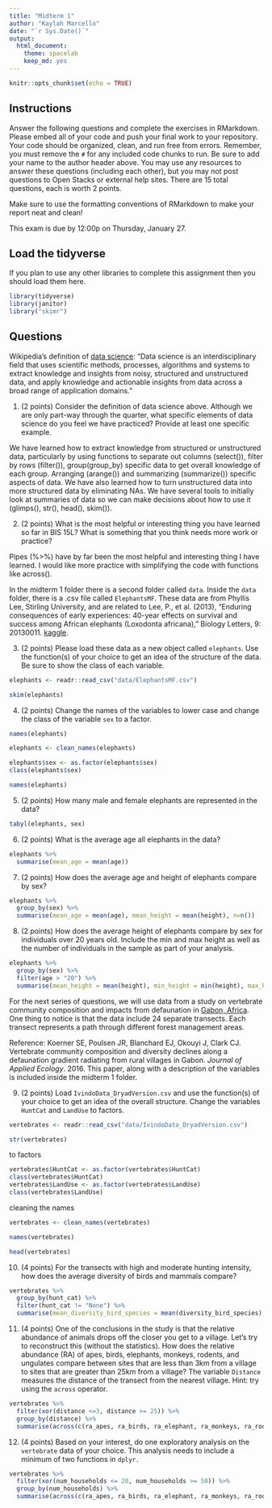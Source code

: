 ```yaml
---
title: "Midterm 1"
author: "Kaylah Marcello"
date: "`r Sys.Date()`"
output:
  html_document: 
    theme: spacelab
    keep_md: yes
---
```


```r
knitr::opts_chunk$set(echo = TRUE)
```

## Instructions
Answer the following questions and complete the exercises in RMarkdown. Please embed all of your code and push your final work to your repository. Your code should be organized, clean, and run free from errors. Remember, you must remove the `#` for any included code chunks to run. Be sure to add your name to the author header above. You may use any resources to answer these questions (including each other), but you may not post questions to Open Stacks or external help sites. There are 15 total questions, each is worth 2 points.  

Make sure to use the formatting conventions of RMarkdown to make your report neat and clean!  

This exam is due by 12:00p on Thursday, January 27.  

## Load the tidyverse
If you plan to use any other libraries to complete this assignment then you should load them here.
```r
library(tidyverse)
library(janitor)
library("skimr")
```

## Questions  
Wikipedia's definition of [data science](https://en.wikipedia.org/wiki/Data_science): "Data science is an interdisciplinary field that uses scientific methods, processes, algorithms and systems to extract knowledge and insights from noisy, structured and unstructured data, and apply knowledge and actionable insights from data across a broad range of application domains."  

1. (2 points) Consider the definition of data science above. Although we are only part-way through the quarter, what specific elements of data science do you feel we have practiced? Provide at least one specific example. 

We have learned how to extract knowledge from structured or unstructured data, particularly by using functions to separate out columns (select()), filter by rows (filter()), group(group_by) specific data to get overall knowledge of each group. Arranging (arange()) and summarizing (summarize()) specific aspects of data. We have also learned how to turn unstructured data into more structured data by eliminating NAs. We have several tools to initially look at summaries of data so we can make decisions about how to use it (glimps(), str(), head(), skim()).

2. (2 points) What is the most helpful or interesting thing you have learned so far in BIS 15L? What is something that you think needs more work or practice? 

Pipes (%>%) have by far been the most helpful and interesting thing I have learned. I would like more practice with simplifying the code with functions like across().

In the midterm 1 folder there is a second folder called `data`. Inside the `data` folder, there is a .csv file called `ElephantsMF`. These data are from Phyllis Lee, Stirling University, and are related to Lee, P., et al. (2013), "Enduring consequences of early experiences: 40-year effects on survival and success among African elephants (Loxodonta africana)," Biology Letters, 9: 20130011. [kaggle](https://www.kaggle.com/mostafaelseidy/elephantsmf).  

3. (2 points) Please load these data as a new object called `elephants`. Use the function(s) of your choice to get an idea of the structure of the data. Be sure to show the class of each variable.
```r
elephants <- readr::read_csv("data/ElephantsMF.csv")
```
```r
skim(elephants)
```

4. (2 points) Change the names of the variables to lower case and change the class of the variable `sex` to a factor.
```r
names(elephants)
```
```r
elephants <- clean_names(elephants)
```

```r
elephants$sex <- as.factor(elephants$sex)
class(elephants$sex)
```
```r
names(elephants)
```

5. (2 points) How many male and female elephants are represented in the data?
```r
tabyl(elephants, sex)
```

6. (2 points) What is the average age all elephants in the data?
```r
elephants %>% 
  summarise(mean_age = mean(age))
```

7. (2 points) How does the average age and height of elephants compare by sex?
```r
elephants %>% 
  group_by(sex) %>% 
  summarise(mean_age = mean(age), mean_height = mean(height), n=n())
```
8. (2 points) How does the average height of elephants compare by sex for individuals over 20 years old. Include the min and max height as well as the number of individuals in the sample as part of your analysis.  
```r
elephants %>% 
  group_by(sex) %>% 
  filter(age > "20") %>% 
  summarise(mean_height = mean(height), min_height = min(height), max_height =max(height), n=n())
```
For the next series of questions, we will use data from a study on vertebrate community composition and impacts from defaunation in [Gabon, Africa](https://en.wikipedia.org/wiki/Gabon). One thing to notice is that the data include 24 separate transects. Each transect represents a path through different forest management areas.  

Reference: Koerner SE, Poulsen JR, Blanchard EJ, Okouyi J, Clark CJ. Vertebrate community composition and diversity declines along a defaunation gradient radiating from rural villages in Gabon. _Journal of Applied Ecology_. 2016. This paper, along with a description of the variables is included inside the midterm 1 folder.  

9. (2 points) Load `IvindoData_DryadVersion.csv` and use the function(s) of your choice to get an idea of the overall structure. Change the variables `HuntCat` and `LandUse` to factors.
```r
vertebrates <- readr::read_csv("data/IvindoData_DryadVersion.csv")
```
```r
str(vertebrates)
```
to factors
```r
vertebrates$HuntCat <- as.factor(vertebrates$HuntCat)
class(vertebrates$HuntCat)
vertebrates$LandUse <- as.factor(vertebrates$LandUse)
class(vertebrates$LandUse)
```

cleaning the names
```r
vertebrates <- clean_names(vertebrates)
```

```r
names(vertebrates)
```
```r
head(vertebrates)
```

10. (4 points) For the transects with high and moderate hunting intensity, how does the average diversity of birds and mammals compare?
```r
vertebrates %>% 
  group_by(hunt_cat) %>%  
  filter(hunt_cat != "None") %>% 
  summarise(mean_diversity_bird_species = mean(diversity_bird_species), mean_diversity_mammal_species = mean(diversity_mammal_species), n=n())
```


11. (4 points) One of the conclusions in the study is that the relative abundance of animals drops off the closer you get to a village. Let's try to reconstruct this (without the statistics). How does the relative abundance (RA) of apes, birds, elephants, monkeys, rodents, and ungulates compare between sites that are less than 3km from a village to sites that are greater than 25km from a village? The variable `Distance` measures the distance of the transect from the nearest village. Hint: try using the `across` operator.  

```r
vertebrates %>% 
  filter(xor(distance <=3, distance >= 25)) %>% 
  group_by(distance) %>% 
  summarise(across(c(ra_apes, ra_birds, ra_elephant, ra_monkeys, ra_rodent, ra_ungulate), mean, na.rm=T))
```

12. (4 points) Based on your interest, do one exploratory analysis on the `vertebrate` data of your choice. This analysis needs to include a minimum of two functions in `dplyr.`
```r
vertebrates %>% 
  filter(xor(num_households <= 20, num_households >= 50)) %>% 
  group_by(num_households) %>% 
  summarise(across(c(ra_apes, ra_birds, ra_elephant, ra_monkeys, ra_rodent, ra_ungulate), mean, na.rm=T))
```

